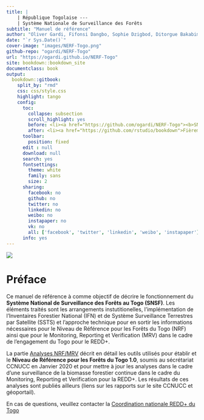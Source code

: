 ```yaml
---
title: |
    | République Togolaise ---
    | Système Nationale de Surveillance des Forêts
subtitle: "Manuel de référence"
author: "Oliver Gardi, Fifonsi Dangbo, Sophie Dzigbod, Ditorgue Bakabima"
date: "`r Sys.Date()`"
cover-image: "images/NERF-Togo.png"
github-repo: "ogardi/NERF-Togo"
url: "https://ogardi.github.io/NERF-Togo"
site: bookdown::bookdown_site
documentclass: book
output:
  bookdown::gitbook:
    split_by: "rmd"
    css: css/style.css
    highlight: tango
    config:
      toc:
        collapse: subsection
        scroll_highlight: yes
        before: <li><a href="https://github.com/ogardi/NERF-Togo"><b>SNSF Togo</b><br>v 1.0 / en développement</a></li>
        after: <li><a href="https://github.com/rstudio/bookdown">Fièrement publié avec bookdown</a></li>
      toolbar:
        position: fixed
      edit : null
      download: null
      search: yes
      fontsettings:
        theme: white
        family: sans
        size: 2
      sharing:
        facebook: no
        github: no
        twitter: no
        linkedin: no
        weibo: no
        instapaper: no
        vk: no
        all: ['facebook', 'twitter', 'linkedin', 'weibo', 'instapaper']
      info: yes
---
```


![](images/NERF-Togo.png)

# Préface {-}

Ce manuel de référence à comme objectif de décrire le fonctionnement du **Système National de Surveillance des Forêts au Togo (SNSF)**. Les éléments traités sont les arrangements instutitionelles, l'implémentation de l'Inventaires Forestier National (IFN) et de Système Surveillance Terrestres par Satellite (SSTS) et l'approche technique pour en sortir les informations nécessaires pour le Niveau de Référence pour les Forêts du Togo (NRF) ainsi que pour le Monitoring, Reporting et Verification (MRV) dans le cadre de l'engagement du Togo pour le REDD+.

La partie [Analyses NRF/MRV](#NRF-MRV) décrit en détail les outils utilisés pour établir et le **Niveau de Référence pour les Forêts du Togo 1.0**, soumis au sécrétariat CCNUCC en Janvier 2020 et pour mettre à jour les analyses dans le cadre d'une surveillance de la biomasse forestier continue dans le cadre du Monitoring, Reporting et Verification pour la REDD+. Les résultats de ces analyses sont publiés ailleurs (liens sur les rapports sur le site CCNUCC et géoportail).

En cas de questions, veuillez contacter la [Coordination nationale REDD+ du Togo](http://www.reddtogo.tg/index.php/contacts)